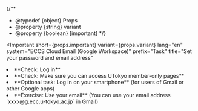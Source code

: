 
{/**
  * @typedef {object} Props
  * @property {string} variant
  * @property {boolean} [important]
  */}

<Important
  short={props.important}
  variant={props.variant}
  lang="en"
  system="ECCS Cloud Email (Google Workspace)"
  prefix="Task"
  title="Set your password and email address"
>
  <Fragment slot="important">
    <Configure
      support={props.variant === "oc"}
      movie={props.variant === "oc"}
      detailsLink={props.important}
    />
  </Fragment>

  <li>
    **Check: Log in**
    <Login />
  </li>
  <li>
    **Check: Make sure you can access UTokyo member-only pages**
    <Access support={props.variant === "oc"} />
  </li>
  <li>
    **Optional task: Log in on your smartphone** (for users of Gmail or other Google apps)
    <LoginSp />
  </li>
  <li>
    **Exercise: Use your email** (You can use your email address `xxxx@g.ecc.u-tokyo.ac.jp` in Gmail)
    <UseMail support={props.variant === "oc"} />
  </li>
</Important>
